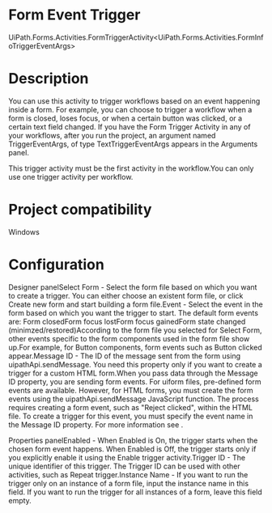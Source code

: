 ﻿# Form Event Trigger

UiPath.Forms.Activities.FormTriggerActivity<UiPath.Forms.Activities.FormInfoTriggerEventArgs>

# Description

You can use this activity to trigger workflows based on an event happening inside a
                form. For example, you can choose to trigger a workflow when a form is closed, loses
                focus, or when a certain button was clicked, or a certain text field changed. If you
                have the Form Trigger Activity in any of your workflows, after you run the
                project, an argument named TriggerEventArgs, of type
                    TextTriggerEventArgs appears in the Arguments panel.

This trigger activity must be the first activity in the workflow.You can only use one trigger activity per workflow.

# Project compatibility

Windows

# Configuration

Designer panelSelect Form - Select the form file based on which you want to create
                        a trigger. You can either choose an existent form file, or click
                            Create new form and start building a form
                        file.Event - Select the event in the form based on which you want the
                        trigger to start. The default form events are: Form closedForm focus lostForm focus gainedForm state changed (minimzed/restored)According to the form file you selected for Select
                                    Form, other events specific to the form components
                                used in the form file show up.For example, for Button
                                    components, form events such as Button clicked
                                    appear.Message
                            ID - The ID of the message sent from the form using
                            uipathApi.sendMessage. You need this property only if
                        you want to create a trigger for a custom HTML form.When you pass data
                            through the Message ID property, you are sending form events. For
                                uiform files, pre-defined form events are available. However,
                            for HTML forms, you must create the form events using the
                                uipathApi.sendMessage JavaScript function. The
                            process requires creating a form event, such as "Reject clicked",
                            within the HTML file. To create a trigger for this event, you must
                            specify the event name in the Message ID property. For more
                            information see .

Properties panelEnabled - When
                            Enabled is On, the trigger starts when the chosen form
                        event happens. When Enabled is Off, the trigger starts only if
                        you explicitly enable it using the Enable trigger activity.Trigger ID - The
                        unique identifier of this trigger. The Trigger ID can be used with
                        other activities, such as Repeat trigger.Instance Name - If you
                        want to run the trigger only on an instance of a form file, input the
                        instance name in this field. If you want to run the trigger for all
                        instances of a form, leave this field empty.
